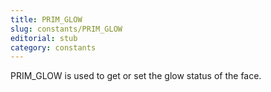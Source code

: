 ```yaml
---
title: PRIM_GLOW
slug: constants/PRIM_GLOW
editorial: stub
category: constants
---
```


<LSLConstant
	name="PRIM_GLOW"
	type="integer"
	value="25"
/>

PRIM_GLOW is used to get or set the glow status of the face.
